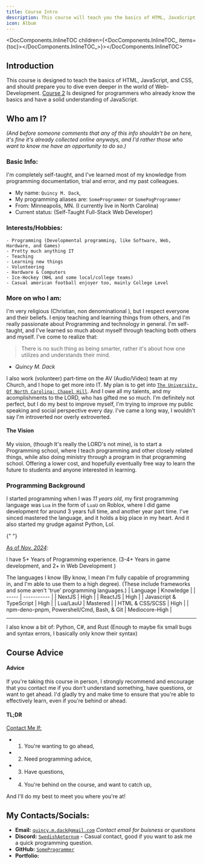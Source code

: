 ```yaml
---
title: Course Intro
description: This course will teach you the basics of HTML, JavaScript, and CSS.
icon: Album
---
```






<DocComponents.InlineTOC children={<DocComponents.InlineTOC_ items={toc}></DocComponents.InlineTOC_>}></DocComponents.InlineTOC>



## Introduction

This course is designed to teach the basics of HTML, JavaScript, and CSS, and should prepare you to dive even deeper in the world of Web-Development. [Course 2](/docs/Course2) Is designed for programmers who already know the basics and have a solid understanding of JavaScript.

## Who am I?

_(And before someone comments that any of this info shouldn't be on here, it's fine it's already collected online anyways, and I'd rather those who want to know me have an opportunity to do so.)_

### Basic Info:

I'm completely self-taught, and I've learned most of my knowledge from programming documentation, trial and error, and my past colleagues.

- My name: `Quincy M. Dack`,
- My programming aliases are: `SomeProgrammer` or `SomePogProgrammer` <span className="inline-flex align-middle"> <a href="https://github.com/SomePogProgrammer" className="hover:text-blue-500"><GitHubLogoIcon className="shrink-0 w-[2vw] h-[3vh]" /></a> </span>
- From: Minneapolis, MN. (I currently live in North Carolina)
- Current status: (Self-Taught Full-Stack Web Developer)

### Interests/Hobbies:

    - Programming (Developmental programming, like Software, Web, Hardware, and Games)
    - Pretty much anything IT
    - Teaching
    - Learning new things
    - Volunteering
    - Hardware & Computers
    - Ice-Hockey (NHL and some local/college teams)
    - Casual american football enjoyer too, mainly College Level

### More on who I am:

I'm very religious (Christian, non denominational <span className="inline-flex align-middle"><FaCross className="shrink-0 w-[2vw] h-[3vh]" /> </span>), but I respect everyone and their beliefs. I enjoy teaching and learning things from others, and I'm really passionate about Programming and technology in general. I'm self-taught, and I've learned so much about myself through teaching both others and myself. I've come to realize that:

> There is no such thing as being smarter, rather it's about how one utilizes and understands their mind.

- _Quincy M. Dack_

I also work (volunteer) part-time on the AV (Audio/Video) team at my Church, and I hope to get more into IT. My plan is to get into [`The University Of North Carolina: Chapel Hill`](https://www.unc.edu).
And I owe all my talents, and my acomplishments to the LORD, who has gifted me so much. I'm definitely not perfect, but I do my best to improve myself, I'm trying to improve my public speaking and social perspective every day. I've came a long way, I wouldn't say I'm introverted nor overly extroverted.

#### The Vision

My vision, (though It's really the LORD's not mine), is to start a Programming school, where I teach programming and other closely related things, while also doing ministry through a program in that programming school. Offering a lower cost, and hopefully eventually free way to learn the future to students and anyone interested in learning.

### Programming Background

I started programming when I was _11 years old_, my first programming language was `Lua` in the form of `LuaU` on Roblox, where I did game development for around 3 years full time, and another year part time. I've sinced mastered the language, and it holds a big place in my heart. And it also started my grudge against Python, Lol.

{" "}

<ins>As of *Nov. 2024*</ins>:

I have 5+ Years of Programming experience. (3-4+ Years in game development, and 2+ in Web Development )

The languages I know (By know, I mean I'm fully capable of programming in, and I'm able to use them to a high degree). (These include frameworks and some aren't 'true' programming languages.)
| Language | Knowledge |
| ----- | ----------- |
| NextJS <span className="inline-flex align-middle"><a href="https://nextjs.org" target="_blank" className=" hover:text-blue-500 "><RiNextjsFill className= "mdx_Icon" /></a></span> | <span className="!text-green-700 align-middle m-auto font-bold bg-black p-[.35rem] border border-zinc-700 rounded-lg">High</span> |
| ReactJS <span className="inline-flex align-middle"><a href="https://react.dev" target="_blank" className="hover:text-blue-500"><IoLogoReact className= "mdx_Icon" /></a></span> | <span className="!text-green-700 align-middle m-auto font-bold bg-black p-[.35rem] border border-zinc-700 rounded-lg">High</span> |
| Javascript & TypeScript <span className="inline-flex align-middle"><a href="https://www.w3schools.com/js/" target="_blank" className="hover:text-blue-500"><IoLogoJavascript className= "mdx_Icon" /></a></span> <span className="inline-flex align-middle"><a href="https://www.typescriptlang.org" target="_blank" className="hover:text-blue-500"><SiTypescript className= "mdx_Icon" /></a></span> | <span className="!text-green-700 align-middle m-auto font-bold bg-black p-[.35rem] border border-zinc-700 rounded-lg">High</span> |
| Lua/LauU <span className="inline-flex align-middle"><a href="https://luau.org/" target="_blank" className="hover:text-blue-500"><SiLua className= "mdx_Icon" /></a></span> | <span className="!text-blue-700 align-middle m-auto font-bold bg-black p-[.35rem] border border-zinc-700 rounded-lg">Mastered</span> |
| HTML & CSS/SCSS <span className="inline-flex align-middle"><a href="https://www.w3schools.com/html/" target="_blank" className="hover:text-blue-500"><FaHtml5 className= "mdx_Icon" /></a></span> <span className="inline-flex align-middle"><a href="https://www.w3schools.com/css/" target="_blank" className="hover:text-blue-500"><FaCss3 className= "mdx_Icon" /></a></span> | <span className="!text-green-700 align-middle m-auto font-bold bg-black p-[.35rem] border border-zinc-700 rounded-lg">High</span> |
| npm-deno-pnpm, Powershell/Cmd, Bash, & Git | <span className="!text-green-600 align-middle m-auto font-bold bg-black p-[.35rem] border border-zinc-700 rounded-lg">Mediocore-High</span> |

---

I also know a bit of: Python, C#, and Rust (Enough to maybe fix small bugs and syntax errors, I basically only know their syntax)

## Course Advice

#### **Advice**

If you're taking this course in person, I strongly recommend and encourage that you contact me if you don't understand something, have questions, or want to get ahead. I'd gladly try and make time to ensure that you're able to effectively learn, even if you're behind or ahead.

#### **TL;DR**

<ins>Contact Me If:</ins>

- 1. You're wanting to go ahead,
- 2. Need programming advice,
- 3. Have questions,
- 4. You're behind on the course, and want to catch up,

And I'll do my best to meet you where you're at!

## My Contacts/Socials:

- **Email:** [`quincy.m.dack@gmail.com`](mailto:quincy.m.dack@gmail.com) _Contact email for buisness or questions_
- **Discord:** [`SwedishAeternum`](https://discord.com/users/718090479585198111) <span className="inline-flex align-middle"> <a target="_blank" href="https://discord.com/users/718090479585198111" className="hover:text-blue-500"><DiscordLogoIcon className="shrink-0 w-[2vw] h-[3vh]" /></a> </span> - Casual contact, good if you want to ask me a quick programming question.
- **GitHub:** [`SomeProgrammer`](https://github.com/SomePogProgrammer) <span className="inline-flex align-middle"> <a target="_blank" href="https://github.com/SomePogProgrammer" className="hover:text-blue-500"><GitHubLogoIcon className="shrink-0 w-[2vw] h-[3vh]" /></a> </span>
- **Portfolio:** <span className="inline-flex align-middle"><a target="_blank" href="https://SomePogProgrammer.github.io" className="hover:text-blue-500"><CgWebsite className="mdx_Icon"/></a></span>

